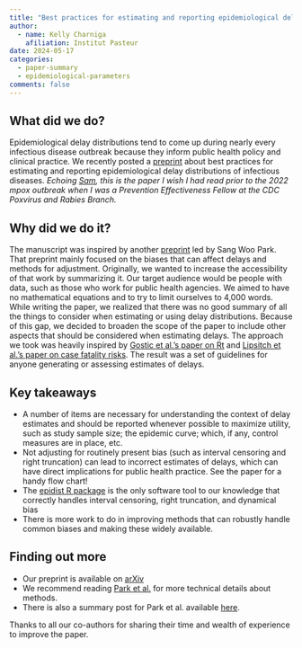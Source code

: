 ```yaml
---
title: "Best practices for estimating and reporting epidemiological delay distributions of infectious diseases using public health surveillance and healthcare data"
author: 
  - name: Kelly Charniga
    afiliation: Institut Pasteur
date: 2024-05-17
categories:
  - paper-summary
  - epidemiological-parameters
comments: false
---
```


## What did we do?

Epidemiological delay distributions tend to come up during nearly every infectious disease outbreak because they inform public health policy and clinical practice. We recently posted a [preprint](https://arxiv.org/abs/2405.08841) about best practices for estimating and reporting epidemiological delay distributions of infectious diseases. *Echoing [Sam](https://x.com/seabbs/status/1746890371181764804?s=43&t=NlWugkchLZeQDrJGRDwx7w), this is the paper I wish I had read prior to the 2022 mpox outbreak when I was a Prevention Effectiveness Fellow at the CDC Poxvirus and Rabies Branch.* 

## Why did we do it?

The manuscript was inspired by another [preprint](https://www.medrxiv.org/content/10.1101/2024.01.12.24301247v1) led by Sang Woo Park. That preprint mainly focused on the biases that can affect delays and methods for adjustment. Originally, we wanted to increase the accessibility of that work by summarizing it. Our target audience would be people with data, such as those who work for public health agencies. We aimed to have no mathematical equations and to try to limit ourselves to 4,000 words. While writing the paper, we realized that there was no good summary of all the things to consider when estimating or using delay distributions. Because of this gap, we decided to broaden the scope of the paper to include other aspects that should be considered when estimating delays. The approach we took was heavily inspired by [Gostic et al.’s paper on Rt](https://journals.plos.org/ploscompbiol/article?id=10.1371/journal.pcbi.1008409) and [Lipsitch et al.’s paper on case fatality risks](https://journals.plos.org/plosntds/article?id=10.1371/journal.pntd.0003846). The result was a set of guidelines for anyone generating or assessing estimates of delays.

## Key takeaways

- A number of items are necessary for understanding the context of delay estimates and should be reported whenever possible to maximize utility, such as study sample size; the epidemic curve; which, if any, control measures are in place, etc.
- Not adjusting for routinely present bias (such as interval censoring and right truncation) can lead to incorrect estimates of delays, which can have direct implications for public health practice. See the paper for a handy flow chart!
- The [epidist R package](https://github.com/epinowcast/epidist) is the only software tool to our knowledge that correctly handles interval censoring, right truncation, and dynamical bias
-	There is more work to do in improving methods that can robustly handle common biases and making these widely available.

## Finding out more

- Our preprint is available on [arXiv](https://arxiv.org/abs/2405.08841)
- We recommend reading [Park et al.](https://www.medrxiv.org/content/10.1101/2024.01.12.24301247v1) for more technical details about methods.
- There is also a summary post for Park et al. available [here](https://www.epinowcast.org/posts/2024-01-29-estimating-epidemiological-delays/).

Thanks to all our co-authors for sharing their time and wealth of experience to improve the paper.   

